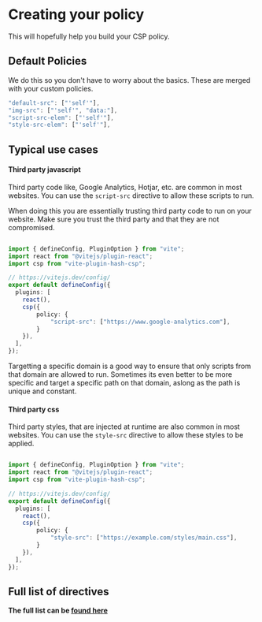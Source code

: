 
# Creating your policy

This will hopefully help you build your CSP policy.


## Default Policies
We do this so you don't have to worry about the basics. These are merged with your custom policies.

```ts
"default-src": ["'self'"],
"img-src": ["'self'", "data:"],
"script-src-elem": ["'self'"],
"style-src-elem": ["'self'"],
```

## Typical use cases

#### Third party javascript

Third party code like, Google Analytics, Hotjar, etc. are common in most websites. You can use the `script-src` directive to allow these scripts to run.

<Callout type="warning">
    When doing this you are essentially trusting third party code to run on your website. Make sure you trust the third party and that they are not compromised.
</Callout>

```ts

import { defineConfig, PluginOption } from "vite";
import react from "@vitejs/plugin-react";
import csp from "vite-plugin-hash-csp";

// https://vitejs.dev/config/
export default defineConfig({
  plugins: [
    react(),
    csp({
        policy: {
            "script-src": ["https://www.google-analytics.com"],
        }
    }),
  ],
});

```
<Callout type="info">
    Targetting a specific domain is a good way to ensure that only scripts from that domain are allowed to run. Sometimes its even better to be more specific and target a specific path on that domain, aslong as the path is unique and constant.
</Callout>

#### Third party css
Third party styles, that are injected at runtime are also common in most websites. You can use the `style-src` directive to allow these styles to be applied.


```ts

import { defineConfig, PluginOption } from "vite";
import react from "@vitejs/plugin-react";
import csp from "vite-plugin-hash-csp";

// https://vitejs.dev/config/
export default defineConfig({
  plugins: [
    react(),
    csp({
        policy: {
            "style-src": ["https://example.com/styles/main.css"],
        }
    }),
  ],
});

```

## Full list of directives

**The full list can be [found here](https://developer.mozilla.org/en-US/docs/Web/HTTP/Headers/Content-Security-Policy#directives)**